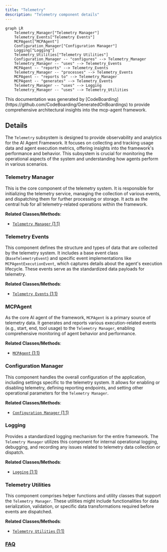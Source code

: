 ```yaml
---
title: "Telemetry"
description: "Telemetry component details"
---
```



```mermaid
graph LR
    Telemetry_Manager["Telemetry Manager"]
    Telemetry_Events["Telemetry Events"]
    MCPAgent["MCPAgent"]
    Configuration_Manager["Configuration Manager"]
    Logging["Logging"]
    Telemetry_Utilities["Telemetry Utilities"]
    Configuration_Manager -- "configures" --> Telemetry_Manager
    Telemetry_Manager -- "uses" --> Telemetry_Events
    MCPAgent -- "reports" --> Telemetry_Events
    Telemetry_Manager -- "processes" --> Telemetry_Events
    MCPAgent -- "reports to" --> Telemetry_Manager
    MCPAgent -- "generates" --> Telemetry_Events
    Telemetry_Manager -- "uses" --> Logging
    Telemetry_Manager -- "uses" --> Telemetry_Utilities
```

<Info>
This documentation was generated by [CodeBoarding](https://github.com/CodeBoarding/GeneratedOnBoardings) to provide comprehensive architectural insights into the mcp-agent framework.
</Info>

## Details

The `Telemetry` subsystem is designed to provide observability and analytics for the AI Agent Framework. It focuses on collecting and tracking usage data and agent execution metrics, offering insights into the framework's performance and behavior. This subsystem is crucial for monitoring the operational aspects of the system and understanding how agents perform in various scenarios.

### Telemetry Manager
This is the core component of the telemetry system. It is responsible for initializing the telemetry service, managing the collection of various events, and dispatching them for further processing or storage. It acts as the central hub for all telemetry-related operations within the framework.


**Related Classes/Methods**:

- <a href="https://github.com/CodeBoarding/mcp-use/blob/main/mcp_use/telemetry/telemetry.py#L1-L1" target="_blank" rel="noopener noreferrer">`Telemetry Manager` (1:1)</a>


### Telemetry Events
This component defines the structure and types of data that are collected by the telemetry system. It includes a base event class (`BaseTelemetryEvent`) and specific event implementations like `MCPAgentExecutionEvent`, which captures details about the agent's execution lifecycle. These events serve as the standardized data payloads for telemetry.


**Related Classes/Methods**:

- <a href="https://github.com/CodeBoarding/mcp-use/blob/main/mcp_use/telemetry/events.py#L1-L1" target="_blank" rel="noopener noreferrer">`Telemetry Events` (1:1)</a>


### MCPAgent
As the core AI agent of the framework, `MCPAgent` is a primary source of telemetry data. It generates and reports various execution-related events (e.g., start, end, tool usage) to the `Telemetry Manager`, enabling comprehensive monitoring of agent behavior and performance.


**Related Classes/Methods**:

- <a href="https://github.com/CodeBoarding/mcp-use/blob/main/mcp_use/agents/mcpagent.py#L1-L1" target="_blank" rel="noopener noreferrer">`MCPAgent` (1:1)</a>


### Configuration Manager
This component handles the overall configuration of the application, including settings specific to the telemetry system. It allows for enabling or disabling telemetry, defining reporting endpoints, and setting other operational parameters for the `Telemetry Manager`.


**Related Classes/Methods**:

- <a href="https://github.com/CodeBoarding/mcp-use/blob/main/config.py#L1-L1" target="_blank" rel="noopener noreferrer">`Configuration Manager` (1:1)</a>


### Logging
Provides a standardized logging mechanism for the entire framework. The `Telemetry Manager` utilizes this component for internal operational logging, debugging, and recording any issues related to telemetry data collection or dispatch.


**Related Classes/Methods**:

- <a href="https://github.com/CodeBoarding/mcp-use/blob/main/mcp_use/logging.py#L1-L1" target="_blank" rel="noopener noreferrer">`Logging` (1:1)</a>


### Telemetry Utilities
This component comprises helper functions and utility classes that support the `Telemetry Manager`. These utilities might include functionalities for data serialization, validation, or specific data transformations required before events are dispatched.


**Related Classes/Methods**:

- <a href="https://github.com/CodeBoarding/mcp-use/blob/main/mcp_use/telemetry/utils.py#L1-L1" target="_blank" rel="noopener noreferrer">`Telemetry Utilities` (1:1)</a>




### [FAQ](https://github.com/CodeBoarding/GeneratedOnBoardings/tree/main?tab=readme-ov-file#faq)
